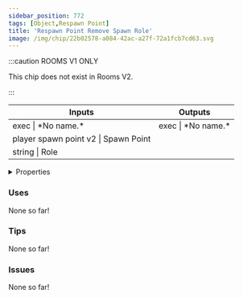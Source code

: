 ```yaml
---
sidebar_position: 772
tags: [Object,Respawn Point]
title: 'Respawn Point Remove Spawn Role'
image: /img/chip/22b02578-a084-42ac-a27f-72a1fcb7cd63.svg
---
```




:::caution ROOMS V1 ONLY
    
This chip does not exist in Rooms V2.

:::


<IChip uuid="22b02578-a084-42ac-a27f-72a1fcb7cd63"/>

<table><thead><tr><th>Inputs</th><th>Outputs</th></tr></thead><tbody><tr><td>exec | *No name.*</td><td>exec | *No name.*</td></tr><tr><td>player spawn point v2 | Spawn Point</td><td /></tr><tr><td>string | Role</td><td /></tr></tbody></table>

<details>
  <summary>Properties</summary>
  <div>
    <div>
    <table>
      <tbody>
        <tr>
          <td>Is beta required?</td>
          <td>No</td>
        </tr>
        <tr>
          <td>Is chip a trolling risk?</td>
          <td>No</td>
        </tr>
        <tr>
          <td>Is chip a role assignment risk?</td>
          <td>No</td>
        </tr>
        <tr>
          <td>Chip UUID</td>
          <td>22b02578-a084-42ac-a27f-72a1fcb7cd63</td>
        </tr>
        <tr>
          <td>Room availability</td>
          <td>Rooms V1 only</td>
        </tr>
      </tbody>
    </table>
    </div>
  </div>
</details>

### Uses

None so far!

### Tips

None so far!

### Issues

None so far!